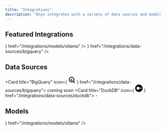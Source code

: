 ```yaml
---
title: "Integrations"
description: "Onyx integrates with a variety of data sources and models"
---
```


## Featured Integrations

<CardGroup cols={2}>
  <Card
    title="Ollama"
    icon={
      <svg
        width="24"
        height="24"
        viewBox="0 0 646 854"
        fill="none"
        xmlns="http://www.w3.org/2000/svg"
      >
        <path
          d="M140.629 0.239929C132.66 1.52725 123.097 5.69568 116.354 10.845C95.941 26.3541 80.1253 59.2728 73.4435 100.283C70.9302 115.792 69.2138 137.309 69.2138 153.738C69.2138 173.109 71.4819 197.874 74.7309 214.977C75.4665 218.778 75.8343 222.15 75.5278 222.395C75.2826 222.64 72.2788 225.092 68.9072 227.789C57.3827 236.984 44.2029 251.145 35.1304 264.08C17.7209 288.784 6.44151 316.86 1.72133 347.265C-0.117698 359.28 -0.608106 383.555 0.863118 395.57C4.11207 423.278 12.449 446.695 26.7321 468.151L31.391 475.078L30.0424 477.346C20.4794 493.407 12.3264 516.64 8.52575 538.953C5.522 556.608 5.15419 561.328 5.15419 584.99C5.15419 608.837 5.4607 613.557 8.28054 630.047C11.6521 649.786 18.5178 670.689 26.1804 684.605C28.6938 689.141 34.8239 698.581 35.5595 699.072C35.8047 699.194 35.0691 701.462 33.9044 704.098C25.077 723.408 17.537 749.093 14.4106 770.733C12.2038 785.567 11.8973 790.349 11.8973 805.981C11.8973 825.903 13.0007 835.589 17.1692 851.466L17.7822 853.795H44.019H70.3172L68.6007 850.546C57.9957 830.93 57.0149 794.517 66.1487 758.166C70.3172 741.369 75.0374 729.048 83.8647 712.067L89.1366 701.769V695.455C89.1366 689.57 89.014 688.896 87.1137 685.034C85.6424 682.091 83.6808 679.578 80.1866 676.145C74.2404 670.383 69.9494 664.314 66.5165 656.835C51.4365 624.1 48.494 575.489 59.0991 534.049C63.5128 516.762 70.8076 501.376 78.4702 492.978C83.6808 487.215 86.378 480.779 86.378 474.097C86.378 467.17 83.926 461.469 78.4089 455.523C62.5932 438.604 52.8464 418.006 49.3522 394.038C44.3868 359.893 53.3981 322.683 73.8726 293.198C93.9181 264.263 122.055 245.689 153.503 240.724C160.552 239.559 173.732 239.743 181.088 241.092C189.119 242.502 194.145 242.072 199.295 239.62C205.67 236.617 208.858 232.877 212.597 224.295C215.907 216.633 218.482 212.464 225.409 203.821C233.746 193.461 241.776 186.411 254.649 177.89C269.362 168.266 286.097 161.278 302.771 157.906C308.839 156.68 311.659 156.496 323 156.496C334.341 156.496 337.161 156.68 343.229 157.906C367.688 162.872 391.964 175.5 411.335 193.399C415.503 197.261 425.495 209.644 428.683 214.794C429.909 216.816 432.055 221.108 433.403 224.295C437.142 232.877 440.33 236.617 446.705 239.62C451.671 242.011 456.881 242.502 464.605 241.214C476.804 239.13 486.183 239.314 498.137 241.766C538.841 249.98 574.273 283.512 589.966 328.446C603.636 367.862 599.774 409.118 579.422 440.626C575.989 445.96 572.556 450.251 567.591 455.523C556.863 466.986 556.863 481.208 567.53 492.978C585.062 512.165 596.035 559.367 592.724 600.99C590.518 628.453 583.468 653.035 573.782 666.95C572.066 669.402 568.511 673.57 565.813 676.145C562.319 679.578 560.358 682.091 558.886 685.034C556.986 688.896 556.863 689.57 556.863 695.455V701.769L562.135 712.067C570.963 729.048 575.683 741.369 579.851 758.166C588.863 794.027 588.066 829.704 577.767 849.995C576.909 851.711 576.173 853.305 576.173 853.489C576.173 853.673 587.882 853.795 602.226 853.795H628.218L628.892 851.159C629.26 849.75 629.873 847.604 630.179 846.378C630.854 843.681 632.202 835.712 633.306 828.049C634.348 820.325 634.348 791.881 633.306 783.299C629.383 752.158 622.823 727.454 612.096 704.098C610.931 701.462 610.195 699.194 610.44 699.072C610.747 698.888 612.463 696.436 614.302 693.677C627.666 673.448 635.88 648.008 640.049 614.415C641.152 605.158 641.152 565.374 640.049 556.485C637.106 533.559 633.551 517.988 627.666 502.234C625.214 495.675 618.716 481.821 615.958 477.346L614.609 475.078L619.268 468.151C633.551 446.695 641.888 423.278 645.137 395.57C646.608 383.555 646.118 359.28 644.279 347.265C639.497 316.798 628.279 288.845 610.87 264.08C601.797 251.145 588.617 236.984 577.093 227.789C573.721 225.092 570.717 222.64 570.472 222.395C570.166 222.15 570.534 218.778 571.269 214.977C578.687 176.296 578.441 128.053 570.656 90.3524C563.913 57.4951 551.653 31.3808 535.837 16.3008C523.209 4.28578 510.336 -0.863507 494.888 0.11731C459.456 2.20154 430.89 42.9667 419.61 107.21C417.771 117.57 416.178 129.708 416.178 133.018C416.178 134.305 415.932 135.347 415.626 135.347C415.319 135.347 412.929 134.121 410.354 132.589C383.014 116.405 352.608 107.762 323 107.762C293.392 107.762 262.986 116.405 235.646 132.589C233.071 134.121 230.681 135.347 230.374 135.347C230.068 135.347 229.822 134.305 229.822 133.018C229.822 129.585 228.167 117.08 226.39 107.21C216.152 49.5259 192.674 11.3354 161.472 1.71112C157.181 0.423799 144.982 -0.434382 140.629 0.239929ZM151.051 50.139C159.878 57.1273 169.686 77.1114 175.326 99.4863C176.368 103.532 177.471 108.191 177.778 109.907C178.023 111.563 178.697 115.302 179.249 118.183C181.64 131.179 182.743 145.217 182.866 162.32L182.927 179.178L178.697 185.43L174.468 191.744H164.598C153.074 191.744 141.61 193.216 130.637 196.158C126.714 197.139 122.913 198.12 122.178 198.304C121.013 198.549 120.829 198.181 120.155 193.154C116.538 165.875 116.722 135.654 120.707 110.52C125.12 82.5059 135.419 57.1273 145.472 49.6486C147.863 47.8708 148.292 47.9321 151.051 50.139ZM500.589 49.7098C506.658 54.1848 513.34 66.0772 518.305 81.2798C528.297 111.685 531.117 153.431 525.845 193.154C525.171 198.181 524.987 198.549 523.822 198.304C523.087 198.12 519.286 197.139 515.363 196.158C504.39 193.216 492.926 191.744 481.402 191.744H471.532L467.303 185.43L463.073 179.178L463.134 162.32C463.257 138.535 465.464 119.961 470.735 99.3024C476.314 77.1114 486.183 57.1273 494.949 50.139C497.708 47.9321 498.137 47.8708 500.589 49.7098Z"
          fill="black"
        />
        <path
          d="M313.498 358.237C300.195 359.525 296.579 360.015 290.203 361.303C279.843 363.448 265.989 368.23 256.365 372.95C222.895 389.317 199.846 416.596 192.796 448.166C191.386 454.419 191.202 456.503 191.202 467.047C191.202 477.468 191.386 479.736 192.735 485.682C202.114 526.938 240.12 557.405 289.284 562.983C299.95 564.148 346.049 564.148 356.715 562.983C396.193 558.508 430.154 537.114 445.418 507.076C449.463 499.046 451.425 493.835 453.264 485.682C454.613 479.736 454.797 477.468 454.797 467.047C454.797 456.503 454.613 454.419 453.203 448.166C442.965 402.313 398.461 366.207 343.903 359.341C336.792 358.483 318.157 357.747 313.498 358.237ZM336.424 391.585C354.631 393.547 372.96 400.045 387.672 409.853C395.58 415.125 406.737 426.159 411.518 433.393C417.403 442.342 420.774 451.476 422.307 462.572C422.981 467.66 422.614 471.522 420.774 479.736C417.893 491.996 408.943 504.808 396.867 513.758C391.227 517.865 379.519 523.812 372.347 526.141C358.738 530.493 349.849 531.29 318.095 531.045C297.376 530.861 293.697 530.677 287.751 529.574C267.461 525.773 251.4 517.681 239.753 505.36C230.312 495.429 226.021 486.357 223.692 471.706C222.65 464.901 224.611 453.622 228.596 444.12C233.439 432.534 245.944 418.129 258.327 409.853C272.671 400.29 291.552 393.486 308.9 391.647C315.582 390.911 329.742 390.911 336.424 391.585Z"
          fill="black"
        />
        <path
          d="M299.584 436.336C294.925 438.849 291.676 445.224 292.657 449.944C293.76 455.032 298.235 460.182 305.223 464.412C308.963 466.68 309.208 466.986 309.392 469.254C309.514 470.603 309.024 474.465 308.35 477.898C307.614 481.269 307.062 484.825 307.062 485.806C307.124 488.442 309.576 492.733 312.15 494.817C314.419 496.656 314.848 496.717 321.223 496.901C327.047 497.085 328.273 496.962 330.602 495.859C336.61 492.916 338.142 487.522 335.935 477.162C334.096 468.519 334.464 467.17 339.062 464.534C343.904 461.714 349.054 456.749 350.586 453.377C353.529 446.941 350.831 439.646 344.333 436.274C342.74 435.477 340.778 435.11 337.897 435.11C333.422 435.11 330.541 436.152 325.269 439.523L322.265 441.424L320.365 440.259C312.58 435.661 311.17 435.11 306.449 435.171C303.078 435.171 301.239 435.477 299.584 436.336Z"
          fill="black"
        />
        <path
          d="M150.744 365.165C139.894 368.598 131.802 376.567 127.634 387.908C125.611 393.303 124.63 401.824 125.488 406.421C127.511 417.394 136.522 427.386 146.76 430.145C159.633 433.516 169.257 431.309 177.778 422.85C182.743 418.007 185.441 413.777 188.138 406.911C190.099 402.069 190.222 401.211 190.222 394.345L190.283 386.989L187.709 381.717C183.601 373.38 176.184 367.188 167.602 364.92C162.759 363.694 154.974 363.756 150.744 365.165Z"
          fill="black"
        />
        <path
          d="M478.153 364.982C469.755 367.25 462.276 373.502 458.291 381.717L455.717 386.989L455.778 394.345C455.778 401.211 455.901 402.069 457.862 406.911C460.56 413.777 463.257 418.007 468.222 422.85C476.743 431.309 486.367 433.516 499.241 430.145C506.658 428.183 514.075 421.93 517.631 414.635C520.696 408.444 521.431 403.969 520.451 396.919C518.183 380.797 508.742 369.089 494.704 364.982C490.597 363.756 482.628 363.756 478.153 364.982Z"
          fill="black"
        />
      </svg>
    }
    href="/integrations/models/ollama"
  />
  <Card
    title="BigQuery"
    icon={
      <svg width="24" height="24" viewBox="0 0 24 24">
        <path
          class="cls-1"
          d="M6.73,10.83v2.63A4.91,4.91,0,0,0,8.44,15.2V10.83Z"
        />
        <path
          class="cls-2"
          d="M9.89,8.41v7.53A7.62,7.62,0,0,0,11,16,8,8,0,0,0,12,16V8.41Z"
        />
        <path class="cls-1" d="M13.64,11.86v3.29a5,5,0,0,0,1.7-1.82V11.86Z" />
        <path
          class="cls-3"
          d="M17.74,16.32l-1.42,1.42a.42.42,0,0,0,0,.6l3.54,3.54a.42.42,0,0,0,.59,0l1.43-1.43a.42.42,0,0,0,0-.59l-3.54-3.54a.42.42,0,0,0-.6,0"
        />
        <path
          class="cls-2"
          d="M11,2a9,9,0,1,0,9,9,9,9,0,0,0-9-9m0,15.69A6.68,6.68,0,1,1,17.69,11,6.68,6.68,0,0,1,11,17.69"
        />
      </svg>
    }
    href="/integrations/data-sources/bigquery"
  />
</CardGroup>

## Data Sources

<CardGroup cols={2}>

  <Card
    title="BigQuery"
    icon={
      <svg width="24" height="24" viewBox="0 0 24 24">
        <path
          class="cls-1"
          d="M6.73,10.83v2.63A4.91,4.91,0,0,0,8.44,15.2V10.83Z"
        />
        <path
          class="cls-2"
          d="M9.89,8.41v7.53A7.62,7.62,0,0,0,11,16,8,8,0,0,0,12,16V8.41Z"
        />
        <path class="cls-1" d="M13.64,11.86v3.29a5,5,0,0,0,1.7-1.82V11.86Z" />
        <path
          class="cls-3"
          d="M17.74,16.32l-1.42,1.42a.42.42,0,0,0,0,.6l3.54,3.54a.42.42,0,0,0,.59,0l1.43-1.43a.42.42,0,0,0,0-.59l-3.54-3.54a.42.42,0,0,0-.6,0"
        />
        <path
          class="cls-2"
          d="M11,2a9,9,0,1,0,9,9,9,9,0,0,0-9-9m0,15.69A6.68,6.68,0,1,1,17.69,11,6.68,6.68,0,0,1,11,17.69"
        />
      </svg>
    }
    href="/integrations/data-sources/bigquery">
    coming soon
  </Card>
  <Card
    title="DuckDB"
    icon={
      <svg width="24" height="24" viewBox="0 0 450 450"><path class="cls-1" d="M225,0C100.5,0,0,100.5,0,225s100.5,225,225,225,225-100.7,225-225S349.5,0,225,0ZM178.2,318.2c-51.4,0-93.3-41.9-93.3-93.3s41.9-93.3,93.3-93.3,93.3,41.9,93.3,93.3-41.9,93.3-93.3,93.3ZM345.3,258h-44.1v-66.6h44.1c18.4,0,33.5,14.8,33.5,33.1s-15.1,33.5-33.5,33.5Z"/></svg>
    }
    href="/integrations/data-sources/duckdb">
    -
  </Card>
</CardGroup>

## Models

<CardGroup cols={2}>
  <Card
    title="Ollama"
    icon={
      <svg
        width="24"
        height="24"
        viewBox="0 0 646 854"
        fill="none"
        xmlns="http://www.w3.org/2000/svg"
      >
        <path
          d="M140.629 0.239929C132.66 1.52725 123.097 5.69568 116.354 10.845C95.941 26.3541 80.1253 59.2728 73.4435 100.283C70.9302 115.792 69.2138 137.309 69.2138 153.738C69.2138 173.109 71.4819 197.874 74.7309 214.977C75.4665 218.778 75.8343 222.15 75.5278 222.395C75.2826 222.64 72.2788 225.092 68.9072 227.789C57.3827 236.984 44.2029 251.145 35.1304 264.08C17.7209 288.784 6.44151 316.86 1.72133 347.265C-0.117698 359.28 -0.608106 383.555 0.863118 395.57C4.11207 423.278 12.449 446.695 26.7321 468.151L31.391 475.078L30.0424 477.346C20.4794 493.407 12.3264 516.64 8.52575 538.953C5.522 556.608 5.15419 561.328 5.15419 584.99C5.15419 608.837 5.4607 613.557 8.28054 630.047C11.6521 649.786 18.5178 670.689 26.1804 684.605C28.6938 689.141 34.8239 698.581 35.5595 699.072C35.8047 699.194 35.0691 701.462 33.9044 704.098C25.077 723.408 17.537 749.093 14.4106 770.733C12.2038 785.567 11.8973 790.349 11.8973 805.981C11.8973 825.903 13.0007 835.589 17.1692 851.466L17.7822 853.795H44.019H70.3172L68.6007 850.546C57.9957 830.93 57.0149 794.517 66.1487 758.166C70.3172 741.369 75.0374 729.048 83.8647 712.067L89.1366 701.769V695.455C89.1366 689.57 89.014 688.896 87.1137 685.034C85.6424 682.091 83.6808 679.578 80.1866 676.145C74.2404 670.383 69.9494 664.314 66.5165 656.835C51.4365 624.1 48.494 575.489 59.0991 534.049C63.5128 516.762 70.8076 501.376 78.4702 492.978C83.6808 487.215 86.378 480.779 86.378 474.097C86.378 467.17 83.926 461.469 78.4089 455.523C62.5932 438.604 52.8464 418.006 49.3522 394.038C44.3868 359.893 53.3981 322.683 73.8726 293.198C93.9181 264.263 122.055 245.689 153.503 240.724C160.552 239.559 173.732 239.743 181.088 241.092C189.119 242.502 194.145 242.072 199.295 239.62C205.67 236.617 208.858 232.877 212.597 224.295C215.907 216.633 218.482 212.464 225.409 203.821C233.746 193.461 241.776 186.411 254.649 177.89C269.362 168.266 286.097 161.278 302.771 157.906C308.839 156.68 311.659 156.496 323 156.496C334.341 156.496 337.161 156.68 343.229 157.906C367.688 162.872 391.964 175.5 411.335 193.399C415.503 197.261 425.495 209.644 428.683 214.794C429.909 216.816 432.055 221.108 433.403 224.295C437.142 232.877 440.33 236.617 446.705 239.62C451.671 242.011 456.881 242.502 464.605 241.214C476.804 239.13 486.183 239.314 498.137 241.766C538.841 249.98 574.273 283.512 589.966 328.446C603.636 367.862 599.774 409.118 579.422 440.626C575.989 445.96 572.556 450.251 567.591 455.523C556.863 466.986 556.863 481.208 567.53 492.978C585.062 512.165 596.035 559.367 592.724 600.99C590.518 628.453 583.468 653.035 573.782 666.95C572.066 669.402 568.511 673.57 565.813 676.145C562.319 679.578 560.358 682.091 558.886 685.034C556.986 688.896 556.863 689.57 556.863 695.455V701.769L562.135 712.067C570.963 729.048 575.683 741.369 579.851 758.166C588.863 794.027 588.066 829.704 577.767 849.995C576.909 851.711 576.173 853.305 576.173 853.489C576.173 853.673 587.882 853.795 602.226 853.795H628.218L628.892 851.159C629.26 849.75 629.873 847.604 630.179 846.378C630.854 843.681 632.202 835.712 633.306 828.049C634.348 820.325 634.348 791.881 633.306 783.299C629.383 752.158 622.823 727.454 612.096 704.098C610.931 701.462 610.195 699.194 610.44 699.072C610.747 698.888 612.463 696.436 614.302 693.677C627.666 673.448 635.88 648.008 640.049 614.415C641.152 605.158 641.152 565.374 640.049 556.485C637.106 533.559 633.551 517.988 627.666 502.234C625.214 495.675 618.716 481.821 615.958 477.346L614.609 475.078L619.268 468.151C633.551 446.695 641.888 423.278 645.137 395.57C646.608 383.555 646.118 359.28 644.279 347.265C639.497 316.798 628.279 288.845 610.87 264.08C601.797 251.145 588.617 236.984 577.093 227.789C573.721 225.092 570.717 222.64 570.472 222.395C570.166 222.15 570.534 218.778 571.269 214.977C578.687 176.296 578.441 128.053 570.656 90.3524C563.913 57.4951 551.653 31.3808 535.837 16.3008C523.209 4.28578 510.336 -0.863507 494.888 0.11731C459.456 2.20154 430.89 42.9667 419.61 107.21C417.771 117.57 416.178 129.708 416.178 133.018C416.178 134.305 415.932 135.347 415.626 135.347C415.319 135.347 412.929 134.121 410.354 132.589C383.014 116.405 352.608 107.762 323 107.762C293.392 107.762 262.986 116.405 235.646 132.589C233.071 134.121 230.681 135.347 230.374 135.347C230.068 135.347 229.822 134.305 229.822 133.018C229.822 129.585 228.167 117.08 226.39 107.21C216.152 49.5259 192.674 11.3354 161.472 1.71112C157.181 0.423799 144.982 -0.434382 140.629 0.239929ZM151.051 50.139C159.878 57.1273 169.686 77.1114 175.326 99.4863C176.368 103.532 177.471 108.191 177.778 109.907C178.023 111.563 178.697 115.302 179.249 118.183C181.64 131.179 182.743 145.217 182.866 162.32L182.927 179.178L178.697 185.43L174.468 191.744H164.598C153.074 191.744 141.61 193.216 130.637 196.158C126.714 197.139 122.913 198.12 122.178 198.304C121.013 198.549 120.829 198.181 120.155 193.154C116.538 165.875 116.722 135.654 120.707 110.52C125.12 82.5059 135.419 57.1273 145.472 49.6486C147.863 47.8708 148.292 47.9321 151.051 50.139ZM500.589 49.7098C506.658 54.1848 513.34 66.0772 518.305 81.2798C528.297 111.685 531.117 153.431 525.845 193.154C525.171 198.181 524.987 198.549 523.822 198.304C523.087 198.12 519.286 197.139 515.363 196.158C504.39 193.216 492.926 191.744 481.402 191.744H471.532L467.303 185.43L463.073 179.178L463.134 162.32C463.257 138.535 465.464 119.961 470.735 99.3024C476.314 77.1114 486.183 57.1273 494.949 50.139C497.708 47.9321 498.137 47.8708 500.589 49.7098Z"
          fill="black"
        />
        <path
          d="M313.498 358.237C300.195 359.525 296.579 360.015 290.203 361.303C279.843 363.448 265.989 368.23 256.365 372.95C222.895 389.317 199.846 416.596 192.796 448.166C191.386 454.419 191.202 456.503 191.202 467.047C191.202 477.468 191.386 479.736 192.735 485.682C202.114 526.938 240.12 557.405 289.284 562.983C299.95 564.148 346.049 564.148 356.715 562.983C396.193 558.508 430.154 537.114 445.418 507.076C449.463 499.046 451.425 493.835 453.264 485.682C454.613 479.736 454.797 477.468 454.797 467.047C454.797 456.503 454.613 454.419 453.203 448.166C442.965 402.313 398.461 366.207 343.903 359.341C336.792 358.483 318.157 357.747 313.498 358.237ZM336.424 391.585C354.631 393.547 372.96 400.045 387.672 409.853C395.58 415.125 406.737 426.159 411.518 433.393C417.403 442.342 420.774 451.476 422.307 462.572C422.981 467.66 422.614 471.522 420.774 479.736C417.893 491.996 408.943 504.808 396.867 513.758C391.227 517.865 379.519 523.812 372.347 526.141C358.738 530.493 349.849 531.29 318.095 531.045C297.376 530.861 293.697 530.677 287.751 529.574C267.461 525.773 251.4 517.681 239.753 505.36C230.312 495.429 226.021 486.357 223.692 471.706C222.65 464.901 224.611 453.622 228.596 444.12C233.439 432.534 245.944 418.129 258.327 409.853C272.671 400.29 291.552 393.486 308.9 391.647C315.582 390.911 329.742 390.911 336.424 391.585Z"
          fill="black"
        />
        <path
          d="M299.584 436.336C294.925 438.849 291.676 445.224 292.657 449.944C293.76 455.032 298.235 460.182 305.223 464.412C308.963 466.68 309.208 466.986 309.392 469.254C309.514 470.603 309.024 474.465 308.35 477.898C307.614 481.269 307.062 484.825 307.062 485.806C307.124 488.442 309.576 492.733 312.15 494.817C314.419 496.656 314.848 496.717 321.223 496.901C327.047 497.085 328.273 496.962 330.602 495.859C336.61 492.916 338.142 487.522 335.935 477.162C334.096 468.519 334.464 467.17 339.062 464.534C343.904 461.714 349.054 456.749 350.586 453.377C353.529 446.941 350.831 439.646 344.333 436.274C342.74 435.477 340.778 435.11 337.897 435.11C333.422 435.11 330.541 436.152 325.269 439.523L322.265 441.424L320.365 440.259C312.58 435.661 311.17 435.11 306.449 435.171C303.078 435.171 301.239 435.477 299.584 436.336Z"
          fill="black"
        />
        <path
          d="M150.744 365.165C139.894 368.598 131.802 376.567 127.634 387.908C125.611 393.303 124.63 401.824 125.488 406.421C127.511 417.394 136.522 427.386 146.76 430.145C159.633 433.516 169.257 431.309 177.778 422.85C182.743 418.007 185.441 413.777 188.138 406.911C190.099 402.069 190.222 401.211 190.222 394.345L190.283 386.989L187.709 381.717C183.601 373.38 176.184 367.188 167.602 364.92C162.759 363.694 154.974 363.756 150.744 365.165Z"
          fill="black"
        />
        <path
          d="M478.153 364.982C469.755 367.25 462.276 373.502 458.291 381.717L455.717 386.989L455.778 394.345C455.778 401.211 455.901 402.069 457.862 406.911C460.56 413.777 463.257 418.007 468.222 422.85C476.743 431.309 486.367 433.516 499.241 430.145C506.658 428.183 514.075 421.93 517.631 414.635C520.696 408.444 521.431 403.969 520.451 396.919C518.183 380.797 508.742 369.089 494.704 364.982C490.597 363.756 482.628 363.756 478.153 364.982Z"
          fill="black"
        />
      </svg>
    }
    href="/integrations/models/ollama"
  />
</CardGroup>
